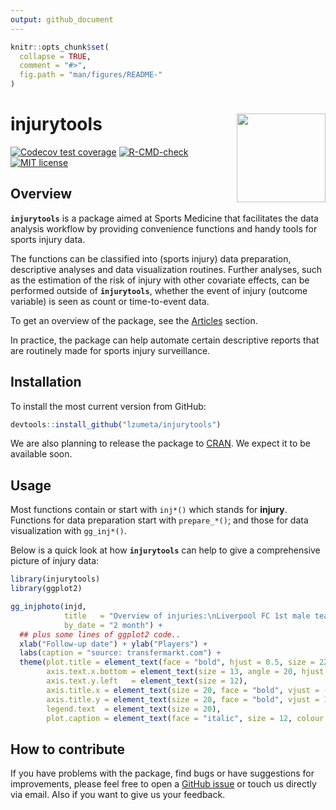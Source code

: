 ```yaml
---
output: github_document
---
```


<!-- README.md is generated from README.Rmd. Please edit that file -->

```r
knitr::opts_chunk$set(
  collapse = TRUE,
  comment = "#>",
  fig.path = "man/figures/README-"
)
```


# injurytools <img src="man/figures/logo.png" align="right" height ="142" />

<!-- badges: start -->
[![Codecov test coverage](https://codecov.io/gh/lzumeta/injurytools/branch/master/graph/badge.svg)](https://app.codecov.io/gh/lzumeta/injurytools?branch=master)
[![R-CMD-check](https://github.com/lzumeta/injurytools/actions/workflows/R-CMD-check.yaml/badge.svg)](https://github.com/lzumeta/injurytools/actions/workflows/R-CMD-check.yaml)
[![MIT license](https://img.shields.io/badge/license-MIT-brightgreen.svg)](https://opensource.org/licenses/MIT)
<!-- badges: end -->


<!-- - Shiny: -->
<!-- - Authors: -->
<!-- - Version: -->


## Overview

**`injurytools`** is a package aimed at Sports Medicine that facilitates the data analysis workflow by providing convenience functions and handy tools for sports injury data. 

The functions can be classified into (sports injury) data preparation, descriptive analyses and data visualization routines. Further analyses, such as the estimation of the risk of injury with other covariate effects, can be performed outside of **`injurytools`**, whether the event of injury (outcome variable) is seen as count or
time-to-event data.

To get an overview of the package, see the [Articles](https://lzumeta.github.io/injurytools/articles/) section.

In practice, the package can help automate certain descriptive reports that are routinely made for sports injury surveillance.

## Installation

<!-- To install from [CRAN](https://CRAN.R-project.org): -->

<!-- ``` {r} -->
<!-- install.packages("injurytools") -->
<!-- ``` -->

To install the most current version from GitHub:

```r
devtools::install_github("lzumeta/injurytools")
```

We are also planning to release the package to
[CRAN](https://CRAN.R-project.org). We expect it to be available soon.

## Usage

Most functions contain or start with `inj*()` which stands for **injury**.
Functions for data preparation start with `prepare_*()`; and those for data
visualization with `gg_inj*()`.

Below is a quick look at how **`injurytools`** can help to give a comprehensive
picture of injury data:

```r
library(injurytools)
library(ggplot2)

gg_injphoto(injd, 
            title   = "Overview of injuries:\nLiverpool FC 1st male team during 2017-2018 and 2018-2019 seasons",
            by_date = "2 month") +
  ## plus some lines of ggplot2 code..
  xlab("Follow-up date") + ylab("Players") + 
  labs(caption = "source: transfermarkt.com") +
  theme(plot.title = element_text(face = "bold", hjust = 0.5, size = 22),
        axis.text.x.bottom = element_text(size = 13, angle = 20, hjust = 1),
        axis.text.y.left   = element_text(size = 12),
        axis.title.x = element_text(size = 20, face = "bold", vjust = -1),
        axis.title.y = element_text(size = 20, face = "bold", vjust = 1.8),
        legend.text  = element_text(size = 20),
        plot.caption = element_text(face = "italic", size = 12, colour = "gray10"))
```


## How to contribute

If you have problems with the package, find bugs or have suggestions for
improvements, please feel free to open a [GitHub
issue](https://github.com/lzumeta/injurytools/issues) or touch us directly via
email. Also if you want to give us your feedback.

<!-- ## References -->


